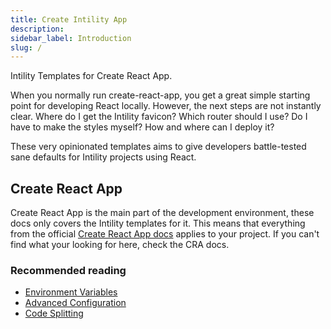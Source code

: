 ```yaml
---
title: Create Intility App
description:
sidebar_label: Introduction
slug: /
---
```


Intility Templates for Create React App.

When you normally run create-react-app, you get a great simple starting point for developing React locally.
However, the next steps are not instantly clear.
Where do I get the Intility favicon?
Which router should I use?
Do I have to make the styles myself?
How and where can I deploy it?

These very opinionated templates aims to give developers battle-tested sane defaults for Intility projects using React.

## Create React App

Create React App is the main part of the development environment, these docs only covers the Intility templates for it.
This means that everything from the official [Create React App docs](https://create-react-app.dev/) applies to your project.
If you can't find what your looking for here, check the CRA docs.

### Recommended reading
- [Environment Variables](https://create-react-app.dev/docs/adding-custom-environment-variables)
- [Advanced Configuration](https://create-react-app.dev/docs/advanced-configuration)
- [Code Splitting](https://create-react-app.dev/docs/code-splitting)